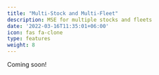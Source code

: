 ```yaml
---
title: "Multi-Stock and Multi-Fleet"
description: MSE for multiple stocks and fleets
date: '2022-03-16T11:35:01+06:00'
icon: fas fa-clone
type: features
weight: 8
---
```


Coming soon!


